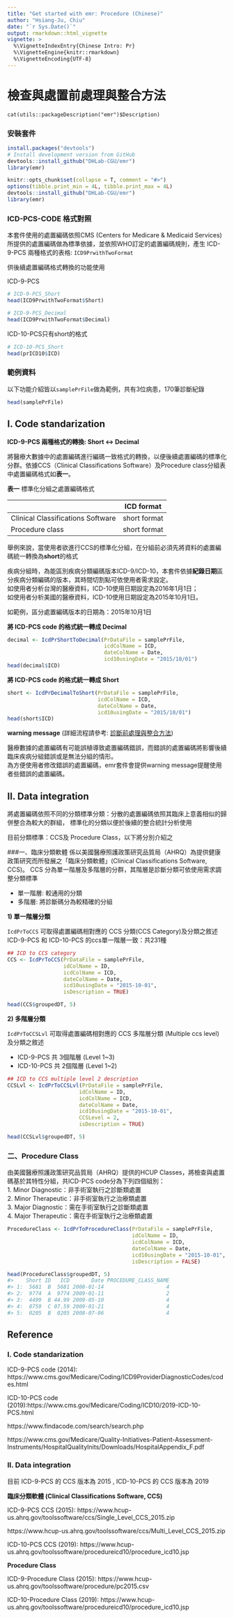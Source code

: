 ```yaml
---
title: "Get started with emr: Procedure (Chinese)"
author: "Hsiang-Ju, Chiu"
date: "`r Sys.Date()`"
output: rmarkdown::html_vignette
vignette: >
  %\VignetteIndexEntry{Chinese Intro: Pr}
  %\VignetteEngine{knitr::rmarkdown}
  %\VignetteEncoding{UTF-8}
---
```



# 檢查與處置前處理與整合方法

```
cat(utils::packageDescription("emr")$Description)
```
### 安裝套件
```r
install.packages("devtools")
# Install development version from GitHub
devtools::install_github("DHLab-CGU/emr")
library(emr)
```
```r
knitr::opts_chunk$set(collapse = T, comment = "#>")
options(tibble.print_min = 4L, tibble.print_max = 4L)
devtools::install_github("DHLab-CGU/emr")
library(emr)
```
### ICD-PCS-CODE 格式對照

本套件使用的處置編碼依照CMS (Centers for Medicare & Medicaid Services)所提供的處置編碼做為標準依據，並依照WHO訂定的處置編碼規則，產生 ICD-9-PCS 兩種格式的表格: `ICD9PrwithTwoFormat`

供後續處置編碼格式轉換的功能使用 

ICD-9-PCS
```r
# ICD-9-PCS_Short
head(ICD9PrwithTwoFormat$Short)

# ICD-9-PCS_Decimal
head(ICD9PrwithTwoFormat$Decimal)
```
ICD-10-PCS只有short的格式
```r
# ICD-10-PCS_Short
head(prICD10$ICD)
```
### 範例資料

以下功能介紹皆以`samplePrFile`做為範例，共有3位病患，170筆診斷紀錄
```r
head(samplePrFile)
```
## I. Code standarization

**ICD-9-PCS 兩種格式的轉換: Short <-> Decimal**

將醫療大數據中的處置編碼進行編碼一致格式的轉換，以便後續處置編碼的標準化分群。依據CCS（Clinical Classifications Software）及Procedure class分組表中處置編碼格式如**表一**。

**表一** 標準化分組之處置編碼格式

|   |ICD format|
|--------|----|
|Clinical Classifications Software|short format|
|Procedure class|short format|

舉例來說，當使用者欲進行CCS的標準化分組，在分組前必須先將資料的處置編碼統一轉換為**short**的格式

疾病分組時，為能區別疾病分類編碼版本ICD-9/ICD-10，本套件依據**紀錄日期**區分疾病分類編碼的版本，其時間切割點可依使用者需求設定。  
如使用者分析台灣的醫療資料，ICD-10使用日期設定為2016年1月1日；  
如使用者分析美國的醫療資料，ICD-10使用日期設定為2015年10月1日。 

如範例，區分處置編碼版本的日期為：2015年10月1日

**將 ICD-PCS code 的格式統一轉成 Decimal**

```r
decimal <- IcdPrShortToDecimal(PrDataFile = samplePrFile,
                               icdColName = ICD, 
                               dateColName = Date,
                               icd10usingDate = "2015/10/01")
head(decimal$ICD)
```
**將 ICD-PCS code 的格式統一轉成 Short**

```r
short <- IcdPrDecimalToShort(PrDataFile = samplePrFile,
                             icdColName = ICD, 
                             dateColName = Date,
                             icd10usingDate = "2015/10/01")
head(short$ICD)
```
**warning message** (詳細流程請參考: [診斷前處理與整合方法](https://dhlab-cgu.github.io/emr/articles/Chi_Diagnosis.html#i--code-standarization))

醫療數據的處置編碼有可能誤植導致處置編碼錯誤，而錯誤的處置編碼將影響後續臨床疾病分組錯誤或是無法分組的情形。  
為方便使用者修改錯誤的處置編碼，emr套件會提供warning message提醒使用者些錯誤的處置編碼。  


## II. Data integration
將處置編碼依照不同的分類標準分類：分散的處置編碼依照其臨床上意義相似的歸併整合為較大的群組， 標準化的分類以便於後續的整合統計分析使用

目前分類標準：CCS及 Procedure Class，以下將分別介紹之 

###一、臨床分類軟體 
係以美國醫療照護政策研究品質局（AHRQ）為提供健康政策研究而所發展之「臨床分類軟體」(Clinical Classifications Software, CCS)。 CCS 分為單一階層及多階層的分群，其階層是診斷分類可依使用需求調整分類標準

* 單一階層: 較通用的分類  
* 多階層: 將診斷碼分為較精確的分組  

**1) 單一階層分類**

`IcdPrToCCS` 可取得處置編碼相對應的 CCS 分類(CCS Category)及分類之敘述  
ICD-9-PCS 和 ICD-10-PCS 的ccs單一階層一致：共231種
```r
## ICD to CCS category
CCS <- IcdPrToCCS(PrDataFile = samplePrFile,
                  idColName = ID,
                  icdColName = ICD,        
                  dateColName = Date,
                  icd10usingDate = "2015-10-01",
                  isDescription = TRUE)

head(CCS$groupedDT, 5)
```

**2) 多階層分類**

`IcdPrToCCSLvl` 可取得處置編碼相對應的 CCS 多階層分類 (Multiple ccs level) 及分類之敘述

* ICD-9-PCS 共 3個階層 (Level 1~3)  
* ICD-10-PCS 共 2個階層 (Level 1~2)  

```r
## ICD to CCS multiple level 2 description
CCSLvl <- IcdPrToCCSLvl(PrDataFile = samplePrFile,
                       idColName = ID,
                       icdColName = ICD,        
                       dateColName = Date,
                       icd10usingDate = "2015-10-01",
                       CCSLevel = 2,
                       isDescription = TRUE)

head(CCSLvl$groupedDT, 5)
```

### 二、Procedure Class 
由美國醫療照護政策研究品質局（AHRQ）提供的HCUP Classes，將檢查與處置碼基於其特性分組，共ICD-PCS code分為下列四個組別：  
 1. Minor Diagnostic：非手術室執行之診斷類處置  
 2. Minor Therapeutic：非手術室執行之治療類處置  
 3. Major Diagnostic：需在手術室執行之診斷類處置  
 4. Major Therapeutic：需在手術室執行之治療類處置  
 
```r
ProcedureClass <- IcdPrToProcedureClass(PrDataFile = samplePrFile,
                                        idColName = ID,
                                        icdColName = ICD,      
                                        dateColName = Date,
                                        icd10usingDate = "2015-10-01",
                                        isDescription = FALSE)
```
```r
head(ProcedureClass$groupedDT, 5)
#>    Short ID   ICD       Date PROCEDURE_CLASS_NAME
#> 1:  5681  B  5681 2008-01-14                    4
#> 2:  9774  A  9774 2009-01-11                    2
#> 3:  4499  B 44.99 2009-05-10                    4
#> 4:  0759  C 07.59 2009-01-21                    4
#> 5:  0205  B  0205 2008-07-06                    4
```

## Reference

### I. Code standarization

ICD-9-PCS code (2014): https://www.cms.gov/Medicare/Coding/ICD9ProviderDiagnosticCodes/codes.html

ICD-10-PCS code (2019):https://www.cms.gov/Medicare/Coding/ICD10/2019-ICD-10-PCS.html

https://www.findacode.com/search/search.php

https://www.cms.gov/Medicare/Quality-Initiatives-Patient-Assessment-Instruments/HospitalQualityInits/Downloads/HospitalAppendix_F.pdf

### II. Data integration

目前 ICD-9-PCS 的 CCS 版本為 2015 , ICD-10-PCS 的 CCS 版本為 2019

**臨床分類軟體 (Clinical Classifications Software, CCS)**

ICD-9-PCS CCS (2015): https://www.hcup-us.ahrq.gov/toolssoftware/ccs/Single_Level_CCS_2015.zip

https://www.hcup-us.ahrq.gov/toolssoftware/ccs/Multi_Level_CCS_2015.zip

ICD-10-PCS CCS (2019): https://www.hcup-us.ahrq.gov/toolssoftware/procedureicd10/procedure_icd10.jsp

**Procedure Class**

ICD-9-Procedure Class (2015): https://www.hcup-us.ahrq.gov/toolssoftware/procedure/pc2015.csv

ICD-10-Procedure Class (2019): https://www.hcup-us.ahrq.gov/toolssoftware/procedureicd10/procedure_icd10.jsp
